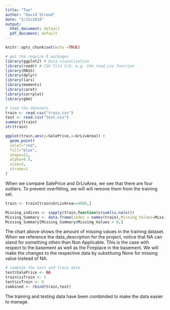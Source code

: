 ```yaml
---
title: "Two"
author: "David Stroud"
date: "2/15/2018"
output:
  html_document: default
  pdf_document: default
---
```


```r
knitr::opts_chunk$set(echo =TRUE)
```

```r
# get the require R packages
library(ggplot2) # Data visualization
library(readr) # CSV file I/O, e.g. the read_csv function
library(MASS)
library(dplyr)
library(lars)
library(moments)
library(caret)
library(corrplot)
library(gbm)
```

```r
# load the datasets
train <- read.csv("train.csv")
test <- read.csv("test.csv")
summary(train)
str(train)
```

```r
ggplot(train,aes(y=SalePrice,x=GrLivArea)) +
  geom_point(
  color="red",
  fill="blue",
  shape=21,
  alpha=0.5,
  size=2,
  stroke=1
)
```

When we compare SalePrice and GrLivArea, we see that there are four outliers. To prevent overfitting, we will will remove them from the training set.

```r
train <- train[train$GrLivArea<=4000,]
```

```r
Missing_indices <- sapply(train,function(x)sum(is.na(x)))
Missing_Summary <- data.frame(index = names(train),Missing_Values=Missing_indices)
Missing_Summary[Missing_Summary$Missing_Values > 0,]
```

The chart above shows the amount of missing values in the training dataset. When we reference the data_description for the project, notice that NA can stand for something othen than Non Applicable. This is the case with respect to the basement as well as the Fireplace in the basement. We will make the changes to the respective data by substituing None for missing value instead of NA.


```r
# combine the test and train data
test$SalePrice <- NA
train$isTrain <- 1
test$isTrain <- 0
combined <- rbind(train,test)
```

The training and testing data have been combinded to make the data easier to manage. 





